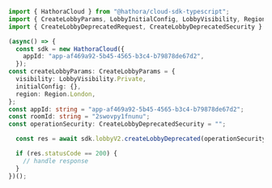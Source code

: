 ```typescript CreateLobbyDeprecated.ts
import { HathoraCloud } from "@hathora/cloud-sdk-typescript";
import { CreateLobbyParams, LobbyInitialConfig, LobbyVisibility, Region } from "@hathora/cloud-sdk-typescript/dist/models/components";
import { CreateLobbyDeprecatedRequest, CreateLobbyDeprecatedSecurity } from "@hathora/cloud-sdk-typescript/dist/models/operations";

(async() => {
  const sdk = new HathoraCloud({
    appId: "app-af469a92-5b45-4565-b3c4-b79878de67d2",
  });
const createLobbyParams: CreateLobbyParams = {
  visibility: LobbyVisibility.Private,
  initialConfig: {},
  region: Region.London,
};
const appId: string = "app-af469a92-5b45-4565-b3c4-b79878de67d2";
const roomId: string = "2swovpy1fnunu";
const operationSecurity: CreateLobbyDeprecatedSecurity = "";

  const res = await sdk.lobbyV2.createLobbyDeprecated(operationSecurity, createLobbyParams, appId, roomId);

  if (res.statusCode == 200) {
    // handle response
  }
})();
```
